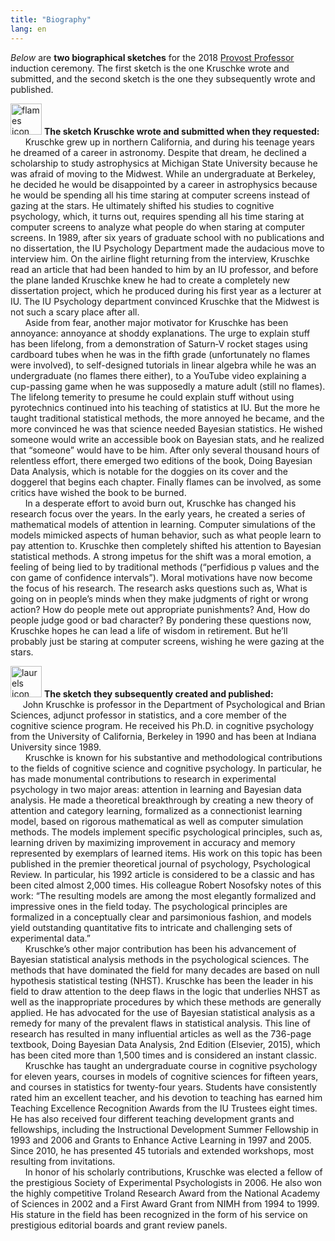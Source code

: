 ```yaml
---
title: "Biography"
lang: en
---
```


<i>Below</i> are <b>two biographical sketches</b> for the 2018 <a href="https://news.iu.edu/stories/2018/03/iub/inside/19-bloomington-announces-sonneborn-provost-professors.html" target="_blank">Provost Professor</a> induction ceremony. The first sketch is the one Kruschke wrote and submitted, and the second sketch is the one they subsequently wrote and published.

<img src="provostFlames.png" alt="flames icon" style="width:50px !important;">
<b>The sketch Kruschke wrote and submitted when they requested:</b>
<br>&nbsp;&nbsp;&nbsp;&nbsp;&nbsp;
Kruschke grew up in northern California, and during his teenage years he dreamed of a career in astronomy. Despite that dream, he declined a scholarship to study astrophysics at Michigan State University because he was afraid of moving to the Midwest. While an undergraduate at Berkeley, he decided he would be disappointed by a career in astrophysics because he would be spending all his time staring at computer screens instead of gazing at the stars. He ultimately shifted his studies to cognitive psychology, which, it turns out, requires spending all his time staring at computer screens to analyze what people do when staring at computer screens. In 1989, after six years of graduate school with no publications and no dissertation, the IU Psychology Department made the audacious move to interview him. On the airline flight returning from the interview, Kruschke read an article that had been handed to him by an IU professor, and before the plane landed Kruschke knew he had to create a completely new dissertation project, which he produced during his first year as a lecturer at IU. The IU Psychology department convinced Kruschke that the Midwest is not such a scary place after all.
<br>&nbsp;&nbsp;&nbsp;&nbsp;&nbsp;
Aside from fear, another major motivator for Kruschke has been annoyance: annoyance at shoddy explanations. The urge to explain stuff has been lifelong, from a demonstration of Saturn&#8209;V rocket stages using cardboard tubes when he was in the fifth grade (unfortunately no flames were involved), to self-designed tutorials in linear algebra while he was an undergraduate (no flames there either), to a YouTube video explaining a cup-passing game when he was supposedly a mature adult (still no flames). The lifelong temerity to presume he could explain stuff without using pyrotechnics continued into his teaching of statistics at IU. But the more he taught traditional statistical methods, the more annoyed he became, and the more convinced he was that science needed Bayesian statistics. He wished someone would write an accessible book on Bayesian stats, and he realized that "someone" would have to be him. After only several thousand hours of relentless effort, there emerged two editions of the book, Doing Bayesian Data Analysis, which is notable for the doggies on its cover and the doggerel that begins each chapter. Finally flames can be involved, as some critics have wished the book to be burned.
<br>&nbsp;&nbsp;&nbsp;&nbsp;&nbsp;
In a desperate effort to avoid burn out, Kruschke has changed his research focus over the years. In the early years, he created a series of mathematical models of attention in learning. Computer simulations of the models mimicked aspects of human behavior, such as what people learn to pay attention to. Kruschke then completely shifted his attention to Bayesian statistical methods. A strong impetus for the shift was a moral emotion, a feeling of being lied to by traditional methods ("perfidious p values and the con game of confidence intervals"). Moral motivations have now become the focus of his research. The research asks questions such as, What is going on in people's minds when they make judgments of right or wrong action? How do people mete out appropriate punishments? And, How do people judge good or bad character? By pondering these questions now, Kruschke hopes he can lead a life of wisdom in retirement. But he'll probably just be staring at computer screens, wishing he were gazing at the stars.

<img src="provostLaurels.png" alt="laurels icon" style="width:50px !important;">
<b>The sketch they subsequently created and published:</b>
<br>&nbsp;&nbsp;&nbsp;&nbsp;&nbsp;John Kruschke is professor in the Department of Psychological and Brian Sciences, adjunct professor in statistics, and a core member of the cognitive science program. He received his Ph.D. in cognitive psychology from the University of California, Berkeley in 1990 and has been at Indiana University since 1989. 
<br>&nbsp;&nbsp;&nbsp;&nbsp;&nbsp;
Kruschke is known for his substantive and methodological contributions to the fields of cognitive science and cognitive psychology. In particular, he has made monumental contributions to research in experimental psychology in two major areas: attention in learning and Bayesian data analysis. He made a theoretical breakthrough by creating a new theory of attention and category learning, formalized as a connectionist learning model, based on rigorous mathematical as well as computer simulation methods. The models implement specific psychological principles, such as, learning driven by maximizing improvement in accuracy and memory represented by exemplars of learned items. His work on this topic has been published in the premier theoretical journal of psychology, Psychological Review. In particular, his 1992 article is considered to be a classic and has been cited almost 2,000  times. His colleague Robert Nosofsky notes of this work: "The resulting models are among the most elegantly formalized and impressive ones in the field today. The psychological principles are formalized in a conceptually clear and parsimonious fashion, and models yield outstanding quantitative fits to intricate and challenging sets of experimental data."
<br>&nbsp;&nbsp;&nbsp;&nbsp;&nbsp;
Kruschke's other major contribution has been his advancement of Bayesian statistical analysis methods in the psychological sciences. The methods that have dominated the field for many decades are based on null hypothesis statistical testing (NHST). Kruschke has been the leader in his field to draw attention to the deep flaws in the logic that underlies NHST as well as the inappropriate procedures by which these methods are generally applied. He has advocated for the use of Bayesian statistical analysis as a remedy for many of the prevalent flaws in statistical analysis. This line of research has resulted in many influential articles as well as the 736-page textbook, Doing Bayesian Data Analysis, 2nd Edition (Elsevier, 2015), which has been cited more than 1,500 times and is considered an instant classic. 
<br>&nbsp;&nbsp;&nbsp;&nbsp;&nbsp;
Kruschke has taught an undergraduate course in cognitive psychology for eleven years, courses in models of cognitive sciences for fifteen years, and courses in statistics for twenty-four years. Students have consistently rated him an excellent teacher, and his devotion to teaching has earned him Teaching Excellence Recognition Awards from the IU Trustees eight times. He has also received four different teaching development grants and fellowships, including the Instructional Development Summer Fellowship in 1993 and 2006 and Grants to Enhance Active Learning in 1997 and 2005. Since 2010, he has presented 45 tutorials and extended workshops, most resulting from invitations. 
<br>&nbsp;&nbsp;&nbsp;&nbsp;&nbsp;
In honor of his scholarly contributions, Kruschke was elected a fellow of the prestigious Society of Experimental Psychologists in 2006. He also won the highly competitive Troland Research Award from the National Academy of Sciences in 2002 and a First Award Grant from NIMH from 1994 to 1999. His stature in the field has been recognized in the form of his service on prestigious editorial boards and grant review panels.
